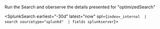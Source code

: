 
Run the Search and oberserve the details presented for "optimizedSearch"

<SplunkSearch earliest="-30d" latest="now"  spl={`index=_internal 
| search sourcetype="splunkd" 
| fields splunkserver`}>
</SplunkSearch>